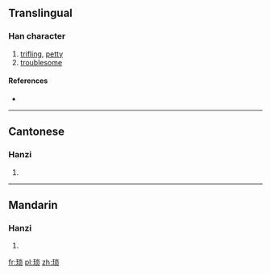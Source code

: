 {{also|瑣}}
==Translingual==

===Han character===
{{Han char|rn=96|rad=玉|as=07|sn=11|four=|canj=一土火月人 (MGFBO)}}

# [[trifling]], [[petty]]
# [[troublesome]]

====References====
* {{Han ref|kx=0733.151|hdz=21115.110|uh=7410|ud=29712}}

----

==Cantonese==

===Hanzi===
{{yue-hanzi|jyut=|y=so2|tra=瑣}}

# {{defn|lang=yue|sort=玉07}}

----

==Mandarin==

===Hanzi===
{{cmn-hanzi|tra=瑣|pin=[[bǐng]] ([[bing3]]), [[suǒ]] ([[suo3]])|wg=ping<sup>3</sup>, so<sup>3</sup>}}

# {{defn|lang=cmn|sort=玉07}}

[[fr:琐]]
[[pl:琐]]
[[zh:琐]]